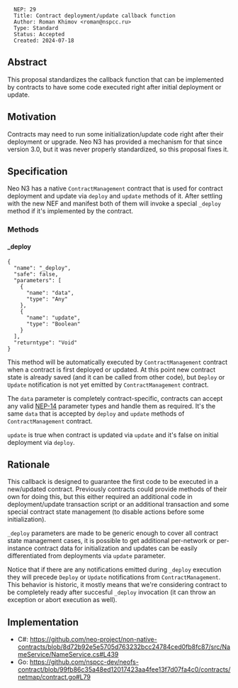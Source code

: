 <pre>
  NEP: 29
  Title: Contract deployment/update callback function
  Author: Roman Khimov <roman@nspcc.ru>
  Type: Standard
  Status: Accepted
  Created: 2024-07-18
</pre>

==Abstract==

This proposal standardizes the callback function that can be implemented by contracts to have some code executed right after initial deployment or update.

==Motivation==

Contracts may need to run some initialization/update code right after their deployment or upgrade. Neo N3 has provided a mechanism for that since version 3.0, but it was never properly standardized, so this proposal fixes it.

==Specification==

Neo N3 has a native <code>ContractManagement</code> contract that is used for contract deployment and update via <code>deploy</code> and <code>update</code> methods of it. After settling with the new NEF and manifest both of them will invoke a special <code>_deploy</code> method if it's implemented by the contract.

===Methods===

====_deploy====

<pre>
{
  "name": "_deploy",
  "safe": false,
  "parameters": [
    {
      "name": "data",
      "type": "Any"
    },
    {
      "name": "update",
      "type": "Boolean"
    }
  ],
  "returntype": "Void"
}
</pre>

This method will be automatically executed by <code>ContractManagement</code> contract when a contract is first deployed or updated. At this point new contract state is already saved (and it can be called from other code), but <code>Deploy</code> or <code>Update</code> notification is not yet emitted by <code>ContractManagement</code> contract.

The <code>data</code> parameter is completely contract-specific, contracts can accept any valid [[nep-14.mediawiki|NEP-14]] parameter types and handle them as required. It's the same <code>data</code> that is accepted by <code>deploy</code> and <code>update</code> methods of <code>ContractManagement</code> contract.

<code>update</code> is true when contract is updated via <code>update</code> and it's false on initial deployment via <code>deploy</code>.

==Rationale==

This callback is designed to guarantee the first code to be executed in a new/updated contract. Previously contracts could provide methods of their own for doing this, but this either required an additional code in deployment/update transaction script or an additional transaction and some special contract state management (to disable actions before some initialization).

<code>_deploy</code> parameters are made to be generic enough to cover all contract state management cases, it is possible to get additional per-network or per-instance contract data for initialization and updates can be easily differentiated from deployments via <code>update</code> parameter.

Notice that if there are any notifications emitted during <code>_deploy</code> execution they will precede <code>Deploy</code> or <code>Update</code> notifications from <code>ContractManagement</code>. This behavior is historic, it mostly means that we're considering contract to be completely ready after succesful <code>_deploy</code> invocation (it can throw an exception or abort execution as well).

==Implementation==

* C#: https://github.com/neo-project/non-native-contracts/blob/8d72b92e5e5705d763232bcc24784ced0fb8fc87/src/NameService/NameService.cs#L439
* Go: https://github.com/nspcc-dev/neofs-contract/blob/99fb86c35a48ed12017423aa4fee13f7d07fa4c0/contracts/netmap/contract.go#L79
